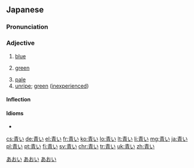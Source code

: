 ==Japanese==
{{ja-kanjitab|青}}

===Pronunciation===
{{ja-pron|あおい|acc=2}}

===Adjective===
{{ja-adj|infl=い|あおい|hhira=あをい}}

# [[blue]]
# {{lb|ja|of vegetation or traffic lights}} [[green]]
# [[pale]]
# [[unripe]]; [[green]] ([[inexperienced]])
#: {{ja-usex|おまえはまだ'''青い'''。|おまえ は まだ '''あおい'''。|You're still '''green'''.}}

====Inflection====
{{ja-i|あお}}

====Idioms====
* {{ja-r|隣の芝生は青く見える|となり の しばふ は あおく みえる|gloss=the grass is always greener on the other side}}

[[Category:ja:Colors|あおい]]
[[Category:Japanese basic words|あおい]]
[[Category:ja:JLPT-5|あおい]]

[[cs:青い]]
[[de:青い]]
[[el:青い]]
[[fr:青い]]
[[ko:青い]]
[[lo:青い]]
[[lt:青い]]
[[li:青い]]
[[mg:青い]]
[[ja:青い]]
[[pl:青い]]
[[pt:青い]]
[[fi:青い]]
[[sv:青い]]
[[chr:青い]]
[[tr:青い]]
[[uk:青い]]
[[zh:青い]]